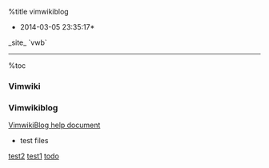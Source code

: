 %title vimwikiblog
*2014-03-05 23:35:17*
_site_
`vwb`
----
%toc
=== Vimwiki ===
=== Vimwikiblog ===
[[help|VimwikiBlog help document]]
* test files
[[test2]]
[[test1]]
[[todo]]

